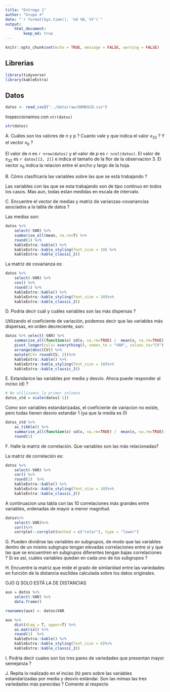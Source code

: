 ```yaml
---
title: "Entrega 1"
author: "Grupo X"
date: "`r format(Sys.time(), '%d %B, %Y')`"
output: 
    html_document:
        keep_md: true
---
```



```r
knitr::opts_chunk$set(echo = TRUE, message = FALSE, warning = FALSE)
```

## Librerias

```r
library(tidyverse)
library(kableExtra)
```

## Datos

```r
datos <- read_csv2("../data/raw/DAMASCO.csv")
```

Inspeccionamos con `str(datos)`

```r
str(datos)
```


A. Cuáles son los valores de n y p ? Cuanto vale y que indica el valor $x_{32}$ ? Y el vector $x_6$ ?


El valor de $n$ es `r nrow(datos)` y el valor de $p$ es `r ncol(datos)`. El
valor de $x_{32}$ es `r datos[[3, 2]]` e indica el tamaño de la flor de la 
observacion 3. El vector $x_6$ indica la relacion entre el ancho y largo de la 
hoja.

B. Cómo clasificaría las variables sobre las que se está trabajando ?


Las variables con las que se esta trabajando son de tipo continuo en todos los 
casos. Mas aun, todas estan medidas en escala de intervalo.


C. Encuentre el vector de medias y matriz de varianzas-covariancias asociados a la tabla de datos ?

Las medias son:

```r
datos %>% 
    select(-VAR) %>% 
    summarise_all(mean, na.rm=T) %>% 
    round(1) %>% 
    kableExtra::kable() %>% 
    kableExtra::kable_styling(font_size = 10) %>% 
    kableExtra::kable_classic_2()

```

La matriz de covarianza es:

```r
datos %>% 
    select(-VAR) %>%  
    cov() %>%  
    round(1) %>% 
    kableExtra::kable() %>% 
    kableExtra::kable_styling(font_size = 10)%>% 
    kableExtra::kable_classic_2() 
```

D. Podría decir cuál y cuáles variables son las más dispersas ?

Utilizando el coeficiente de variación, podemos decir que las variables más dispersas, en orden decreciente, son:

```r

datos %>% select(-VAR) %>%
    summarise_all(function(x) sd(x, na.rm=TRUE) /  mean(x, na.rm=TRUE)) %>% 
    pivot_longer(cols= everything(), names_to = "VAR", values_to="CV") %>% 
    arrange(desc(CV)) %>% 
    mutate(CV= round(CV, 2))%>%
    kableExtra::kable() %>% 
    kableExtra::kable_styling(font_size = 10)%>% 
    kableExtra::kable_classic_2()
```

E. Estandarice las variables por media y desvío. Ahora puede responder al inciso (d) ?

```r
# No utilizamos la primer columna
datos_std = scale(datos[-1])
```

Como son variables estandarizadas, el coeficiente de variacion no existe,
pero todas tienen desvio estandar 1 (ya que la media es 0)

```r
datos_std %>%
    as_tibble() %>% 
    summarise_all(function(x) sd(x, na.rm=TRUE) /  mean(x, na.rm=TRUE)) %>% 
    round(1)
```

F. Halle la matriz de correlación. Que variables son las más relacionadas?

La matriz de correlación es:

```r
datos %>% 
    select(-VAR) %>%
    cor() %>% 
    round(1)  %>% 
    kableExtra::kable() %>% 
    kableExtra::kable_styling(font_size = 10)%>% 
    kableExtra::kable_classic_2()
```

A continuacion una tabla con las 10 correlaciones más grandes entre variables, ordenadas de mayor a menor magnitud.

```r
datos%>%
    select(-VAR)%>%
    cor()%>%
    corrplot::corrplot(method = c("color"), type = "lower")
```


G. Pueden dividirse las variables en subgrupos, de modo que las variables dentro de un mismo subgrupo tengan elevadas correlaciones entre sí y que las que se encuentren en subgrupos diferentes tengan bajas correlaciones ? Si es así, cuáles variables quedan en cada uno de los subgrupos ?


H. Encuentre la matriz que mide el grado de similaridad entre las variedades en función de la distancia euclídea calculada sobre los datos originales.

OJO Q SOLO ESTÄ LA DE DISTANCIAS

```r
aux = datos %>% 
    select(-VAR) %>% 
    data.frame()

rownames(aux) <- datos$VAR

aux %>% 
    dist(diag = T, upper=T) %>% 
    as.matrix() %>% 
    round(1)  %>% 
    kableExtra::kable() %>% 
    kableExtra::kable_styling(font_size = 8)%>% 
    kableExtra::kable_classic_2()

```

I. Podría decir cuales son los tres pares de variedades que presentan mayor semejanza ?


J. Repita lo realizado en el inciso (h) pero sobre las variables estandarizadas por media y desvío estándar.
Son las mimas las tres variedades más parecidas ? Comente al respecto